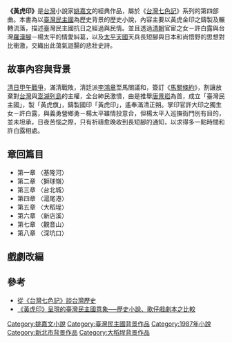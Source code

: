 {{多個問題|
{{in-universe|time=2019-11-13T11:25:10+00:00}}
{{refimprove|time=2013-11-14T14:53:58+00:00}}
{{expand|time=2013-11-14T14:53:58+00:00}}
}}
{{Infobox Book 
|書名      = 《黃虎印》
|圖像      = 
|圖像說明  = 
|作者      = [[姚嘉文|姚嘉文]]
|原名      = 
|中文書名  = 
|譯者      = 
|插圖      = 
|封面設計  = 曾堯生
|出版地    = {{TWN}}
|語言      = [[繁體中文|繁體中文]]、[[台語文|台語文]]
|系列      = 《[[台灣七色記|台灣七色記]]》
|題材      = [[臺灣民主國|臺灣民主國]]<br/>[[乙未戰爭|台日乙未戰爭]]
|類型      = 歷史小說
|出版者    = [[自立晚報|自立晚報]]
|出版日期  = 1987年8月
|中文版    = 
|媒介      = 
|頁數      = 
|開本      = 3冊
|isbn      = 
|上一部作品 = 《[[洪豆劫|洪豆劫]]》
|下一部作品 = 《[[藍海夢|藍海夢]]》
|引用      = 
|被引用    = 
}}
'''《黃虎印》'''是[[台灣|台灣]]小說家[[姚嘉文|姚嘉文]]的經典作品，屬於《[[台灣七色記|台灣七色記]]》系列的第四部曲。本書為以[[臺灣民主國|臺灣民主國]]為歷史背景的歷史小說，內容主要以黃虎金印之鑄製及輾轉流落，描述臺灣民主國抗日之經過與民情。並且透過[[清朝|清朝]]官宦之女－許白露與台灣[[羅漢腳|羅漢腳]]－楊太平的情愛糾葛，以及[[太平天國|太平天國]]天兵長短腳與日本和尚悟野的思想對比衝激，交織出此蕩氣迴腸的悲壯史詩。

==故事內容與背景==
[[清日甲午戰爭|清日甲午戰爭]]，滿清戰敗，清廷派[[李鴻章|李鴻章]]至馬關議和，簽訂《[[馬關條約|馬關條約]]》，割讓放棄對[[台灣|台灣]]與[[澎湖列島|澎湖列島]]的主權，全台紳民激憤，由是推舉[[唐景崧|唐景崧]]為首，成立「臺灣民主國」，製「黃虎旗」，鑄製國印「黃虎印」，遙奉滿清正朔。掌印官許大印之獨生女－許白露，與義勇營鄉勇－楊太平雖情投意合，但楊太平入巡撫衙門別有目的，並未坦承，日夜苦惱之際，只有祈禱愈晚收到長短腳的通知，以求得多一點時間和許白露相處。

== 章回篇目 ==
*第一章 〈基隆河〉 
*第二章 〈獅球嶺〉 
*第三章 〈台北城〉 
*第四章 〈滬尾港〉 
*第五章 〈大稻埕〉 
*第六章 〈新店溪〉 
*第七章 〈觀音山〉 
*第八章 〈深坑口〉
== 戲劇改編 ==
{{main|黃虎印 (2008年唐美雲歌仔戲)}}

==參考==
*[http://ctlt.twl.ncku.edu.tw/news1324883023.html 從《台灣七色記》談台灣歷史]
*[http://www.airitilibrary.com/Publication/alDetailedMesh?docid=U0055-1807201310025100 《黃虎印》呈現的臺灣民主國意象──歷史小說、歌仔戲劇本之比較]
{{台灣七色記}}

[[Category:姚嘉文小說|Category:姚嘉文小說]]
[[Category:臺灣民主國背景作品|Category:臺灣民主國背景作品]]
[[Category:1987年小說|Category:1987年小說]]
[[Category:新北市背景作品|Category:新北市背景作品]]
[[Category:大稻埕背景作品|Category:大稻埕背景作品]]